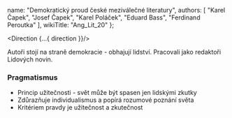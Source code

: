 
  name: "Demokratický proud české meziválečné literatury",
  authors: [
      "Karel Čapek",
      "Josef Čapek",
      "Karel Poláček",
      "Eduard Bass",
      "Ferdinand Peroutka" 
  ],
  wikiTitle: "Ang_Lit_20"
};

<Direction {...{ direction }}/>

Autoři stojí na straně demokracie - obhajují lidství. Pracovali jako redaktoři Lidových novin.

### Pragmatismus
- Princip užitečnosti - svět může být spasen jen lidskými zkutky
- Zdůrazňuje individualismus a popírá rozumové poznání světa
- Kritériem pravdy je užitečnost a zkutečnost
